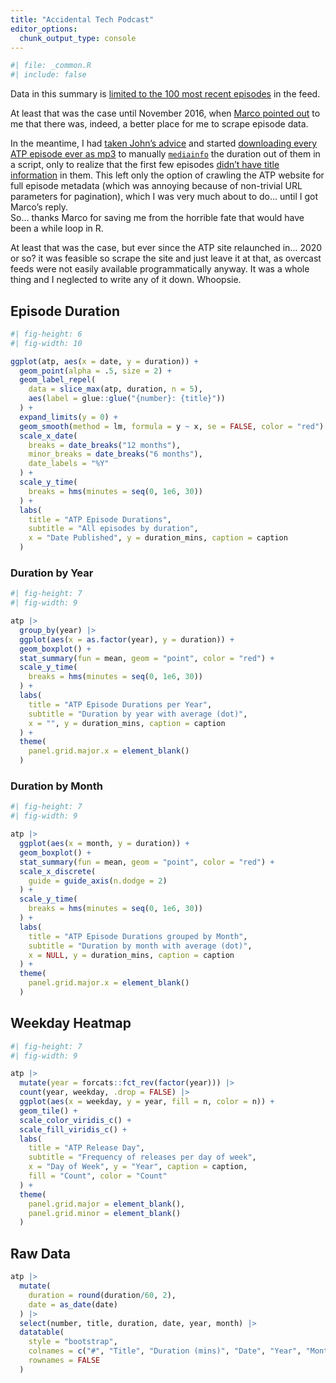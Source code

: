 ```yaml
---
title: "Accidental Tech Podcast"
editor_options: 
  chunk_output_type: console
---
```


```r
#| file: _common.R
#| include: false
```


Data in this summary is [limited to the 100 most recent episodes](https://twitter.com/caseyliss/status/706885764236361728) in the feed.

At least that was the case until November 2016, when [Marco pointed out](https://twitter.com/marcoarment/status/801550714568900608) to me that there was, indeed, a better place for me to scrape episode data. 

In the meantime, I had [taken John's advice](https://twitter.com/siracusa/status/801444008404914176) and started [downloading every ATP episode ever as mp3](https://twitter.com/Jemus42/status/801451942560022528) to manually [`mediainfo`](https://en.wikipedia.org/wiki/MediaInfo) the duration out of them in a script, only to realize that the first few episodes [didn't have title information](https://twitter.com/Jemus42/status/801504118816833536) in them. This left only the option of crawling the ATP website for full episode metadata (which was annoying because of non-trivial URL parameters for pagination), which I was very much about to do… until I got Marco's reply.  
So… thanks Marco for saving me from the horrible fate that would have been a while loop in R.

At least that was the case, but ever since the ATP site relaunched in... 2020 or so? it was feasible so scrape the site and just leave it at that, as overcast feeds were not easily available programmatically anyway. It was a whole thing and I neglected to write any of it down. Whoopsie. 

## Episode Duration

```r
#| fig-height: 6
#| fig-width: 10

ggplot(atp, aes(x = date, y = duration)) +
  geom_point(alpha = .5, size = 2) +
  geom_label_repel(
    data = slice_max(atp, duration, n = 5),
    aes(label = glue::glue("{number}: {title}"))
  ) +
  expand_limits(y = 0) +
  geom_smooth(method = lm, formula = y ~ x, se = FALSE, color = "red") +
  scale_x_date(
    breaks = date_breaks("12 months"),
    minor_breaks = date_breaks("6 months"),
    date_labels = "%Y"
  ) +
  scale_y_time(
    breaks = hms(minutes = seq(0, 1e6, 30))
  ) +
  labs(
    title = "ATP Episode Durations",
    subtitle = "All episodes by duration",
    x = "Date Published", y = duration_mins, caption = caption
  ) 
```

### Duration by Year

```r
#| fig-height: 7
#| fig-width: 9

atp |>
  group_by(year) |>
  ggplot(aes(x = as.factor(year), y = duration)) +
  geom_boxplot() +
  stat_summary(fun = mean, geom = "point", color = "red") +
  scale_y_time(
    breaks = hms(minutes = seq(0, 1e6, 30))
  ) +
  labs(
    title = "ATP Episode Durations per Year",
    subtitle = "Duration by year with average (dot)",
    x = "", y = duration_mins, caption = caption
  ) +
  theme(
    panel.grid.major.x = element_blank()
  )
```

### Duration by Month

```r
#| fig-height: 7
#| fig-width: 9

atp |>
  ggplot(aes(x = month, y = duration)) +
  geom_boxplot() +
  stat_summary(fun = mean, geom = "point", color = "red") +
  scale_x_discrete(
    guide = guide_axis(n.dodge = 2)
  ) +
  scale_y_time(
    breaks = hms(minutes = seq(0, 1e6, 30))
  ) +
  labs(
    title = "ATP Episode Durations grouped by Month",
    subtitle = "Duration by month with average (dot)",
    x = NULL, y = duration_mins, caption = caption
  ) +
  theme(
    panel.grid.major.x = element_blank()
  )
```

## Weekday Heatmap

```r
#| fig-height: 7
#| fig-width: 9

atp |>
  mutate(year = forcats::fct_rev(factor(year))) |>
  count(year, weekday, .drop = FALSE) |>
  ggplot(aes(x = weekday, y = year, fill = n, color = n)) +
  geom_tile() +
  scale_color_viridis_c() +
  scale_fill_viridis_c() +
  labs(
    title = "ATP Release Day",
    subtitle = "Frequency of releases per day of week",
    x = "Day of Week", y = "Year", caption = caption,
    fill = "Count", color = "Count"
  ) +
  theme(
    panel.grid.major = element_blank(),
    panel.grid.minor = element_blank()
  )
```


## Raw Data 

```r
atp |>
  mutate(
    duration = round(duration/60, 2),
    date = as_date(date)
  ) |>
  select(number, title, duration, date, year, month) |>
  datatable(
    style = "bootstrap",
    colnames = c("#", "Title", "Duration (mins)", "Date", "Year", "Month"),
    rownames = FALSE
  )
```


